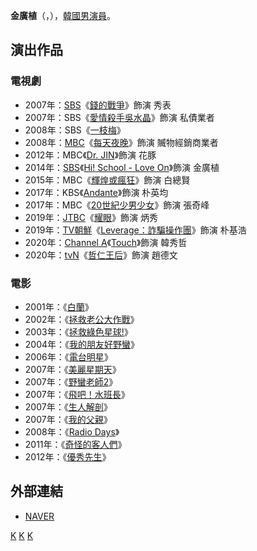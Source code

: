 {{藝人
|姓名 = 金廣植
|類型 = 男演員
|圖片 =
|圖片尺寸 = 
|圖片簡介 = 
|本名 = 
|外文名 =  김광식
|外文 = ko
|羅馬拼音 = Kim Kwang Sik
|英文名 =
|暱稱 =
|其他藝名 = 
|國籍 = {{KOR}}
|出生日期 = {{birth_date_and_age|1971|7|30}}
|出生地點 = {{KOR}}
|宗教信仰 = 
|語言 = [[韓語|韓語]]
|職業 = [[演員|演員]]
|教育程度 = 
|出道作品 = 
|出道日期 = 2000年
|代表作品 = 
|活躍年代 =
|唱片公司 = 
|經紀公司 = Makoamusem Entertainment
|相關團體 = 
|網站 = 
}}

'''金廣植'''（{{lang-ko|'''김광식'''}}，{{bd|1971年|7月30日}}），[[韓國|韓國]][[男演員|男演員]]。

== 演出作品 ==
=== 電視劇 ===
*2007年：[[SBS_(韓國)|SBS]]《[[錢的戰爭|錢的戰爭]]》飾演 秀表
*2007年：SBS《[[愛情殺手吳水晶|愛情殺手吳水晶]]》飾演 私債業者
*2008年：SBS《[[一枝梅|一枝梅]]》
*2008年：[[文化廣播_(韓國)|MBC]]《[[每天夜晚|每天夜晚]]》飾演 贓物經銷商業者
*2012年：MBC《[[Dr._JIN|Dr. JIN]]》飾演 花豚
*2014年：[[SBS_(韓國)|SBS]]《[[Hi!_School_-_Love_On|Hi! School - Love On]]》飾演 金廣植
*2015年：MBC《[[輝煌或瘋狂|輝煌或瘋狂]]》飾演 白總賢
*2017年：KBS《[[Andante_(韓國電視劇)|Andante]]》飾演 朴英均
*2017年：MBC《[[20世紀少男少女|20世紀少男少女]]》飾演 張奇峰
*2019年：[[JTBC|JTBC]]《[[耀眼|耀眼]]》飾演 炳秀
*2019年：[[TV朝鮮|TV朝鮮]]《[[Leverage：詐騙操作團|Leverage：詐騙操作團]]》飾演 朴基浩
*2020年：[[Channel_A|Channel A]]《[[Touch_(韓國電視劇)|Touch]]》飾演 韓秀哲
*2020年：[[tvN|tvN]]《[[哲仁王后_(電視劇)|哲仁王后]]》飾演 趙德文

=== 電影 ===
*2001年：《[[白蘭_(電影)|白蘭]]》
*2002年：《[[拯救老公大作戰|拯救老公大作戰]]》
*2003年：《[[拯救綠色星球!|拯救綠色星球!]]》
*2004年：《[[我的朋友好野蠻|我的朋友好野蠻]]》
*2006年：《[[電台明星|電台明星]]》
*2007年：《[[美麗星期天|美麗星期天]]》
*2007年：《[[野蠻老師2|野蠻老師2]]》
*2007年：《[[飛吧！水班長|飛吧！水班長]]》
*2007年：《[[生人解剖|生人解剖]]》
*2007年：《[[我的父親|我的父親]]》
*2008年：《[[Radio_Days|Radio Days]]》
*2011年：《[[奇怪的客人們|奇怪的客人們]]》
*2012年：《[[優秀先生|優秀先生]]》

== 外部連結 ==
*[http://people.search.naver.com/search.naver?where=nexearch&sm=tab_ppn&query=%EC%98%81%ED%99%94%EB%B0%B0%EC%9A%B0%EA%B9%80%EA%B4%91%EC%8B%9D&os=152337&ie=utf8&key=PeopleService NAVER] {{Wayback|url=http://people.search.naver.com/search.naver?where=nexearch&sm=tab_ppn&query=%EC%98%81%ED%99%94%EB%B0%B0%EC%9A%B0%EA%B9%80%EA%B4%91%EC%8B%9D&os=152337&ie=utf8&key=PeopleService |date=20140715011355 }}{{ko}}

[[Category:韓國電視演員|K]]
[[Category:韓國電影演員|K]]
[[Category:金姓|K]]